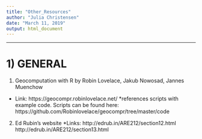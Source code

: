 ---
title: "Other_Resources"
author: "Julia Christensen"
date: "March 11, 2019"
output: html_document
---

****************************************************
# 1) GENERAL 

(1) Geocomputation with R by Robin Lovelace, Jakub Nowosad, Jannes Muenchow
* Link: 
  https://geocompr.robinlovelace.net/
*references scripts with example code. Scripts can be found here:
  https://github.com/Robinlovelace/geocompr/tree/master/code

(2) Ed Rubin's website 
*Links:
  http://edrub.in/ARE212/section12.html
  http://edrub.in/ARE212/section13.html


